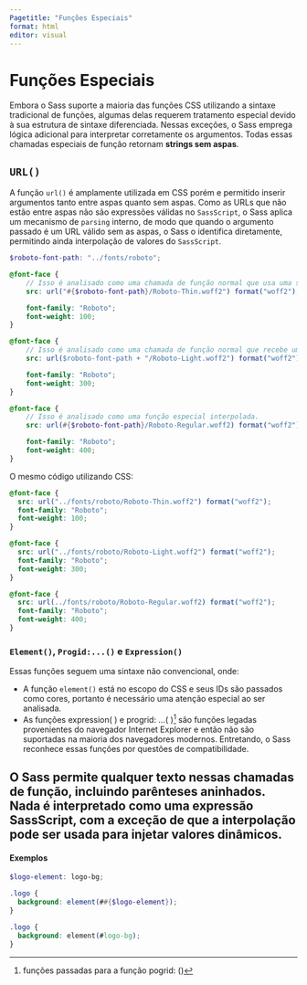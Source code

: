 ```yaml
---
Pagetitle: "Funções Especiais"
format: html
editor: visual
---
```


# Funções Especiais

Embora o Sass suporte a maioria das funções CSS utilizando a sintaxe tradicional de funções, algumas delas requerem tratamento especial devido à sua estrutura de sintaxe diferenciada. Nessas exceções, o Sass emprega lógica adicional para interpretar corretamente os argumentos. Todas essas chamadas especiais de função retornam **strings sem aspas**.

## `URL()`

A função `url()` é amplamente utilizada em CSS porém e permitido inserir argumentos tanto entre aspas quanto sem aspas. Como as URLs que não estão entre aspas não são expressões válidas no `SassScript`, o Sass aplica um mecanismo de `parsing` interno, de modo que quando o argumento passado é um URL válido sem as aspas, o Sass o identifica diretamente, permitindo ainda interpolação de valores do `SassScript`.

``` .scss
$roboto-font-path: "../fonts/roboto";

@font-face {
    // Isso é analisado como uma chamada de função normal que usa uma string entre aspas.
    src: url("#{$roboto-font-path}/Roboto-Thin.woff2") format("woff2");

    font-family: "Roboto";
    font-weight: 100;
}

@font-face {
    // Isso é analisado como uma chamada de função normal que recebe uma expressão aritmética.
    src: url($roboto-font-path + "/Roboto-Light.woff2") format("woff2");

    font-family: "Roboto";
    font-weight: 300;
}

@font-face {
    // Isso é analisado como uma função especial interpolada.
    src: url(#{$roboto-font-path}/Roboto-Regular.woff2) format("woff2");

    font-family: "Roboto";
    font-weight: 400;
}
```

O mesmo código utilizando CSS:

``` .css
@font-face {
  src: url("../fonts/roboto/Roboto-Thin.woff2") format("woff2");
  font-family: "Roboto";
  font-weight: 100;
}

@font-face {
  src: url("../fonts/roboto/Roboto-Light.woff2") format("woff2");
  font-family: "Roboto";
  font-weight: 300;
}

@font-face {
  src: url(../fonts/roboto/Roboto-Regular.woff2) format("woff2");
  font-family: "Roboto";
  font-weight: 400;
}
```

### `Element()`, `Progid:...()` e `Expression()`

Essas funções seguem uma sintaxe não convencional, onde:

-   A função `element()` está no escopo do CSS e seus IDs são passados como cores, portanto é necessário uma atenção especial ao ser analisada.
-   As funções expression( ) e progrid: ...( )[^1] são funções legadas provenientes do navegador Internet Explorer e então não são suportadas na maioria dos navegadores modernos. Entretando, o Sass reconhece essas funções por questões de compatibilidade.

[^1]: funções passadas para a função pogrid: ()

::: callout-important
## O Sass permite qualquer texto nessas chamadas de função, incluindo parênteses aninhados. Nada é interpretado como uma expressão SassScript, com a exceção de que a interpolação pode ser usada para injetar valores dinâmicos.
:::

#### Exemplos

``` .scss
$logo-element: logo-bg;

.logo {
  background: element(##{$logo-element});
}
```

``` .css
.logo {
  background: element(#logo-bg);
}
```
